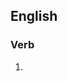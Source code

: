 ==English==

===Verb===
{{head|en|present participle}}

# {{present participle of|splodge|lang=en|nocat=1}}